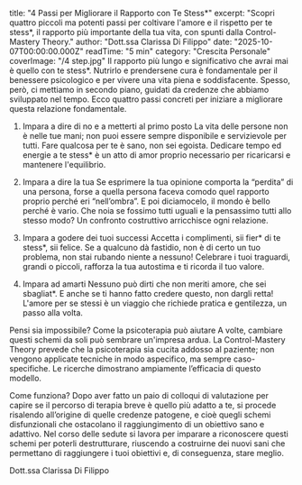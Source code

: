 title: "4 Passi per Migliorare il Rapporto con Te Stess*" excerpt: "Scopri quattro piccoli ma potenti passi per coltivare l'amore e il rispetto per te stess*, il rapporto più importante della tua vita, con spunti dalla Control-Mastery Theory." author: "Dott.ssa Clarissa Di Filippo" date: "2025-10-07T00:00:00.000Z" readTime: "5 min" category: "Crescita Personale" coverImage: "/4 step.jpg"
Il rapporto più lungo e significativo che avrai mai è quello con te stess*. Nutrirlo e prendersene cura è fondamentale per il benessere psicologico e per vivere una vita piena e soddisfacente. Spesso, però, ci mettiamo in secondo piano, guidati da credenze che abbiamo sviluppato nel tempo. Ecco quattro passi concreti per iniziare a migliorare questa relazione fondamentale.

1. Impara a dire di no e a metterti al primo posto
La vita delle persone non è nelle tue mani; non puoi essere sempre disponibile e servizievole per tutti. Fare qualcosa per te è sano, non sei egoista. Dedicare tempo ed energie a te stess* è un atto di amor proprio necessario per ricaricarsi e mantenere l'equilibrio.

2. Impara a dire la tua
Se esprimere la tua opinione comporta la “perdita” di una persona, forse a quella persona faceva comodo quel rapporto proprio perché eri “nell’ombra”. E poi diciamocelo, il mondo è bello perché è vario. Che noia se fossimo tutti uguali e la pensassimo tutti allo stesso modo? Un confronto costruttivo arricchisce ogni relazione.

3. Impara a godere dei tuoi successi
Accetta i complimenti, sii fier* di te stess*, sii felice. Se a qualcuno dà fastidio, non è di certo un tuo problema, non stai rubando niente a nessuno! Celebrare i tuoi traguardi, grandi o piccoli, rafforza la tua autostima e ti ricorda il tuo valore.

4. Impara ad amarti
Nessuno può dirti che non meriti amore, che sei sbagliat*. E anche se ti hanno fatto credere questo, non dargli retta! L'amore per se stessi è un viaggio che richiede pratica e gentilezza, un passo alla volta.

Pensi sia impossibile? Come la psicoterapia può aiutare
A volte, cambiare questi schemi da soli può sembrare un'impresa ardua. La Control-Mastery Theory prevede che la psicoterapia sia cucita addosso al paziente; non vengono applicate tecniche in modo aspecifico, ma sempre caso-specifiche. Le ricerche dimostrano ampiamente l’efficacia di questo modello.

Come funziona? Dopo aver fatto un paio di colloqui di valutazione per capire se il percorso di terapia breve è quello più adatto a te, si procede risalendo all’origine di quelle credenze patogene, e cioè quegli schemi disfunzionali che ostacolano il raggiungimento di un obiettivo sano e adattivo. Nel corso delle sedute si lavora per imparare a riconoscere questi schemi per poterli destrutturare, riuscendo a costruirne dei nuovi sani che permettano di raggiungere i tuoi obiettivi e, di conseguenza, stare meglio.

Dott.ssa Clarissa Di Filippo
